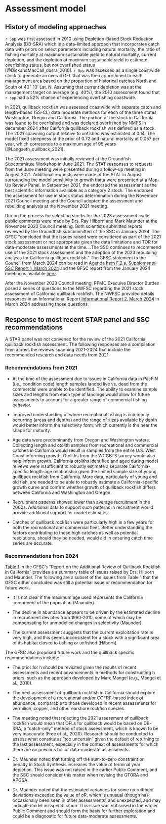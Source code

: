 # Assessment model

## History of modeling approaches

`r Spp` was first assessed in 2010 using Depletion-Based Stock Reduction Analysis (DB-SRA) which is a data-limited approach that incorporates catch data with priors on select parameters including natural mortality, the ratio of fishing mortality at maximum sustainable yield to natural mortality, current depletion, and the depletion at maximum sustainable yield to estimate overfishing status, but not overfished status [@DickandMacCall_dbsra_2010]. `r Spp` was assessed as a single coastwide stock to generate an overall OFL that was then apportioned to each management area based on the proportion of historical catches North and South of 40$^\circ$ 10' Lat. N. Assuming that current depletion was at the management target on average (e.g. 40%), the 2010 assessment found that `r spp` had a 52% chance of experiencing overfishing coastwide. 

In 2021, quillback rockfish was assessed coastwide with separate catch and length-based (SS-CL) data moderate methods for each of the three states, Washington, Oregon and California. The portion of the stock in California was found to be overfished and was declared overfished by NMFS in december 2024 after California quillback rockfish was defined as a stock. The 2021 spawning output relative to unfished was estimated at 0.14.  The model fixed steepness at the prior of 0.72 and natural mortality at 0.057 per year, which corresonds to a maximum age of 95 years [@Langseth_quillback_2021]. 

The 2021 assessment was initially reviewed at the \gls{ssc} Groundfish Subcommittee Workshop in June 2021.  The STAT responses to requests from the June meeting were presented during a follow-up meeting in August 2021. Additional requests were made of the STAT in August surrounding the model sensitivity to growth thata were presented at a Mop-Up Review Panel. In Setpember 2021, the \gls{ssc} endorsed the assessment as the best scientific information available as a category 2 stock. The \gls{ssc} endorsed the assessment for use in stock status determination during the November 2021 Council meeting and the Council adopted the assessment and rebuilding analysis at the November 2021 meeting. 

During the process for selecting stocks for the 2023 assessment cycle, public comments were made by Drs. Ray Hilborn and Mark Maunder at the November 2023 Council meeting. Both scientists submitted reports reviewed by the Groundfish subcommitted of the SSC in January 2024. The GFSC "concluded that the issues raised were considered as part of the 2021 stock assessment or not appropriate given the data limitations and TOR for data-moderate assessments at the time....The SSC continues to recommend use of the 2021 stock assessment and the adoption of the 2023 rebuilding analysis for California quillback rockfish." The GFSC statement to the Council from March 2024 can be read in [Agenda Item F.2.a, Supplemental SSC Report 1, March 2024](https://tinyurl.com/pfmc2024a) and the GFSC report from the January 2024 meeting is available [here](https://tinyurl.com/PFMC2024b).

After the November 2023 Council meeting, PFMC Execuive Director Burden posed a series of questions to the NWFSC regarding the 2021 stock assessment of California quillback rockfish.  The NWFSC provided details responses in an Informational Report [Informational Report 2, March 2024](https://tinyurl.com/PFMC2024c) in March 2024 addressing those questions. 


## Response to most recent STAR panel and SSC recommendations  {#star-recs}

A STAR panel was not convened for the review of the 2021 California quillback rockfish assessment. The following responses are a compilation from across the reviews spanning 2021-2024 that include the recommended research and data needs from 2021.

### Recommendations from 2021

* At the time of the assessment due to issues in California data in PacFIN (i.e., condition code) length samples landed live vs. dead from the commercial were unable to be identified. The ability to examine sample sizes and lengths from each type of landings would allow for future assessments to account for a greater range of commercial fishing behavior.

* Improved understanding of where recreational fishing is commonly occurring (areas and depths) and the range of sizes available by depth would better inform the selectivity form, which currently is the near the shape for maturity.

* Age data were predominantly from Oregon and Washington waters. Collecting length and otolith samples from recreational and commercial catches in California would result in samples from the entire U.S. West Coast informing growth. Otoliths from the WCGBTS survey would also help inform growth. California otoliths identified and aged during model reivews were insufficient to robustly estimate a separate California-specific length-age relationship given the limited sample size of young quillback rockfish from California. More data, particularly of young and old fish, are needed to be able to robustly estimate a California-specific growth curve and confirm whether growth of
quillback rockfish differs between California and Washington and Oregon.

* Recruitment patterns showed lower than average recruitment in the 2000s. Additional data to support such patterns in recruitment would provide additional support for model estimates.

* Catches of quillback rockfish were particularly high in a few years for both the recreational and commercial fleet. Better understanding the factors contributing to these high catches as well as potential resolutions, should they be needed, would aid in ensuring catch time series are accurate.


### Recommendations from 2024

[Table 1](https://tinyurl.com/PFMC2024b) in the GFSC's "Report on the Additional Review of Quillback Rockfish in California" provides a a summary table of issues raised by Drs. Hilborn and Maunder. The following are a subset of the issues from Table 1 that the GFSC either concluded was still a potential issue or recommendation for future work.

* It is not clear if the maximum age used represents the California component of the population (Maunder).

* The decline in abundance appears to be driven by the estimated decline in recruitment deviates from 1990-2010, some of which may be compensating for unmodelled changes in selectivity (Maunder).

* The current assessment suggests that the current exploitation rate is very high, and this seems inconsistent for a stock with a significant area of its habitat closed to fishing or unfished (Hilborn).

The GFSC also proposed future work and the quillback specific recommendations include:

* The prior for h should be revisited given the results of recent assessments and recent advancements in methods for constructing h priors, such as the approach developed by Marc Mangel (e.g., Mangel et al., 2010).

* The next assessment of quillback rockfish in California should explore the development of a recreational and/or CCFRP-based index of abundance, comparable to those developed in recent assessments for vermilion, copper, and other  earshore rockfish species.

* The meeting noted that rejecting the 2021 assessment of quillback rockfish would mean that OFLs for quillback would be based on DB-SRA, a “catch-only” method of stock assessment, which is known to be very inaccurate (Free et al., 2020). Research should be conducted to assess what constitutes “too uncertain” given the default of returning to the last assessment, especially in the context of assessments for which there are no previous full or data-moderate assessments.

* Dr. Maunder noted that turning off the sum-to-zero constraint on penalty in Stock Synthesis increases the value of terminal year depletion. This issue was not raised in the earlier Public Comment, and the SSC should consider this matter when revising the GTORA and
APGSA.

* Dr. Maunder noted that the estimated variances for some recruitment deviations exceeded the value of σR, which is unusual (though has occasionally been seen in other assessments) and unexpected, and may indicate model misspecification. This issue was not raised in the earlier Public Comment and should form the basis for further exploration and could be a diagnostic for future data-moderate assessments.


<!-- Response to the most recent previous STAR panel and SSC recommendations for remedying deficiencies in the most recent previous full assessment. This is not required for an update assessment.  
Is this required if there are no "deficiencies"? -->